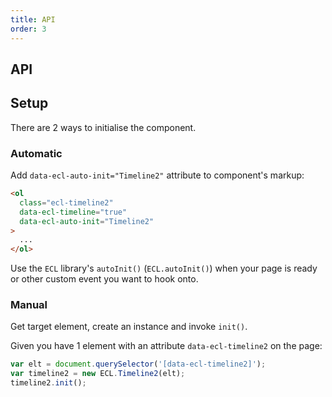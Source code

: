 ```yaml
---
title: API
order: 3
---
```



## API

<Timeline2JSDoc />

## Setup

There are 2 ways to initialise the component.

### Automatic

Add `data-ecl-auto-init="Timeline2"` attribute to component's markup:

```html
<ol
  class="ecl-timeline2"
  data-ecl-timeline="true"
  data-ecl-auto-init="Timeline2"
>
  ...
</ol>
```

Use the `ECL` library's `autoInit()` (`ECL.autoInit()`) when your page is ready or other custom event you want to hook onto.

### Manual

Get target element, create an instance and invoke `init()`.

Given you have 1 element with an attribute `data-ecl-timeline2` on the page:

```js
var elt = document.querySelector('[data-ecl-timeline2]');
var timeline2 = new ECL.Timeline2(elt);
timeline2.init();
```
